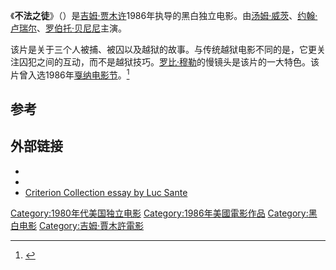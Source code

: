 {{他用|subject=1986年的美国电影}}
{{Infobox Film 
  | name = 不法之徒<br />''Down by Law''
  | image = Down by Law (1986 film) poster.jpg
  | caption =
  | director = [[吉姆·贾木许|吉姆·贾木许]]
  | producer = Alan Kleinberg
  | writer = [[吉姆·贾木许|吉姆·贾木许]]
  | starring = [[汤姆·威茨|汤姆·威茨]]<br />[[约翰·卢瑞尔|约翰·卢瑞尔]]<br />[[罗伯托·贝尼尼|罗伯托·贝尼尼]]
  | music = [[约翰·卢瑞尔|约翰·卢瑞尔]]<br />[[汤姆·威茨|汤姆·威茨]]
  | score recorded = [[Martin_Bisi|Martin Bisi]]
  | cinematography = [[罗比·穆勒|罗比·穆勒]]
  | editing = {{link-en|Melody London|London Melody|}}
  | distributor = 
  | released = September 20, 1986 (limited)
  | runtime = 107 minutes
  | country = {{美國電影產地}}
  | language = 英语
  | budget = 
  }}
《'''不法之徒'''》（{{lang-en|'''''Down by Law'''''}}）是[[吉姆·贾木许|吉姆·贾木许]]1986年执导的黑白独立电影。由[[汤姆·威茨|汤姆·威茨]]、[[约翰·卢瑞尔|约翰·卢瑞尔]]、[[罗伯托·贝尼尼|罗伯托·贝尼尼]]主演。

该片是关于三个人被捕、被囚以及越狱的故事。与传统越狱电影不同的是，它更关注囚犯之间的互动，而不是越狱技巧。[[罗比·穆勒|罗比·穆勒]]的慢镜头是该片的一大特色。该片曾入选1986年[[戛纳电影节|戛纳电影节]]。<ref name="festival-cannes.com">{{cite web |url=http://www.festival-cannes.com/en/archives/ficheFilm/id/803/year/1986.html |title=Festival de Cannes: Down by Law |accessdate=2009-07-11 |work=festival-cannes.com |archive-date=2014-10-09 |archive-url=https://web.archive.org/web/20141009013134/http://www.festival-cannes.com/en/archives/ficheFilm/id/803/year/1986.html |dead-url=no }}</ref>

== 参考 ==
{{reflist}}

== 外部链接 ==
* {{imdb title|id=0090967|title=Down by Law}}
* {{Amg movie|14503|Down by Law}}
* [http://www.criterion.com/current/posts/229 Criterion Collection essay by Luc Sante]{{Wayback|url=http://www.criterion.com/current/posts/229 |date=20131105080639 }}

{{Jim Jarmusch}}
{{DEFAULTSORT:Down by Law}}
[[Category:1980年代美国独立电影|Category:1980年代美国独立电影]]
[[Category:1986年美國電影作品|Category:1986年美國電影作品]]
[[Category:黑白电影|Category:黑白电影]]
[[Category:吉姆·賈木許電影|Category:吉姆·賈木許電影]]